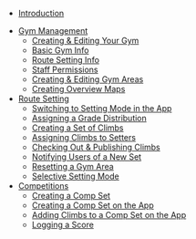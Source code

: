 - [Introduction](/)
<!-- - [Getting Started](/getting-started) -->
- [Gym Management](/gym-management)
  - [Creating & Editing Your Gym](/gym-management/create-gym)
  - [Basic Gym Info](/gym-management/create-gym/basic-gym-info)
  - [Route Setting Info](/gym-management/create-gym/route-setting-info)
  - [Staff Permissions](/gym-management/staff-permissions)
  - [Creating & Editing Gym Areas](/gym-management/create-gym-area)
  - [Creating Overview Maps](/gym-management/create-overview-maps)
- [Route Setting](/routesetting)
  - [Switching to Setting Mode in the App](/routesetting/setting-mode)
  - [Assigning a Grade Distribution](/routesetting/assigning-distributions)
  - [Creating a Set of Climbs](/routesetting/creating-set)
  - [Assigning Climbs to Setters](/routesetting/assigning-climbs)
  - [Checking Out & Publishing Climbs](/routesetting/checking-out-and-publishing)
  - [Notifying Users of a New Set](/routesetting/notify-users)
  - [Resetting a Gym Area](/routesetting/resetting-an-area)
  - [Selective Setting Mode](/routesetting/selective-setting)
- [Competitions](/competitions)
  - [Creating a Comp Set](/competitions/create-comp-set)
  - [Creating a Comp Set on the App](/competitions/create-comp-set-mobile)
  - [Adding Climbs to a Comp Set on the App](/competitions/add-climbs-comp-set)
  - [Logging a Score](/competitions/logging-a-score)
